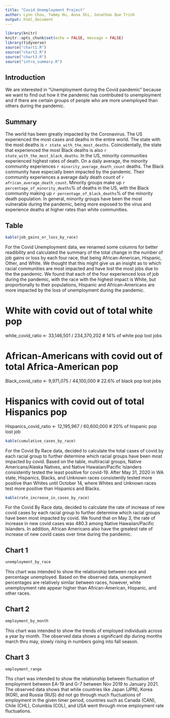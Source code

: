 ```yaml
---
title: "Covid Unemployment Project"
author: Lynn Chou, Tammy Hu, Anna Shi, Jonathan Que Trinh
output: html_document
---
```


```r
library(knitr)
knitr::opts_chunk$set(echo = FALSE, message = FALSE)
library(tidyverse)
source("chart1.R")
source("chart2.R")
source("chart3.R")
source("intro_summary.R")
```



## Introduction
We are interested in “Unemployment during the Covid pandemic” because we want
to find out how it the pandemic has contributed to unemployment and if there
are certain groups of people who are more unemployed than others during the
pandemic.



## Summary
The world has been greatly impacted by the Coronavirus. The US experienced the
most cases and deaths in the entire world. The state with the most deaths is
`r state_with_the_most_deaths`. Coincidentally, the state that experienced the
most Black deaths is also `r state_with_the_most_black_deaths`. In the US, minority
communities experienced highest rates of death. On a daily average, the minority
community experiences `r minority_average_death_count` deaths. The Black community
have especially been impacted by the pandemic. Their community experiences a average daily
death count of `r african_average_death_count`. Minority groups make up
`r percentage_of_minority_deaths`% of deaths in the US, with the Black community making up
`r percentage_of_black_deaths`% of the minority death population. In general, minority groups
have been the most vulnerable during the pandemic, being more exposed to the virus and experience
deaths at higher rates than white communities.



## Table

```r
kable(job_gains_or_loss_by_race)
```

For the Covid Unemployment data, we renamed some columns for better
readibility and calculated the summary of the total change in the number of
job gains or loss by each four race, that being African-American, Hispanic,
Other, and White. We thought that this might give us an insight as to
which racial communities are most impacted and have lost the most jobs due to
the the pandemic.
We found that each of the four experienced loss of job during the
pandemic, with the race with the highest impact is White, but proportionally
to their populations, Hispanic and African-Americans are more impacted by the
loss of unemployment during the pandemic.

# White with covid out of total white pop
white_covid_ratio <- 33,146,501 / 234,370,202 # 14% of white pop lost jobs

# African-Americans with covid out of total Africa-American pop
Black_covid_ratio <- 9,971,075 / 44,100,000 # 22.6% of black pop lost jobs

# Hispanics with covid out of total Hispanics pop
Hispanics_covid_ratio <- 12,195,967 / 60,600,000 # 20% of hispanic pop lost job


```r
kable(cumulative_cases_by_race)
```

For the Covid By Race data, decided to calculate the total cases of covid
by each racial group to further determine which racial groups have been
most impacted by covid. Based on the table, multiracial groups,
Native Americans/Alaska Natives, and Native Hawaiian/Pacific Islanders
consistently tested the least positive for covid-19. After May 31, 2020 in
WA state, Hispanics, Blacks, and Unknown races consistently tested more
positive than Whites until October 14, where Whites and Unknown races
test more positive than Hispanics and Blacks.


```r
kable(rate_increase_in_cases_by_race)
```


For the Covid By Race data, decided to calculate the rate of increase of new
covid cases by each racial group to further determine which racial groups
have been most impacted by covid. We found that on May 3, the rate
of increase in new covid cases was 480.3 among Native Hawaiian/Pacific
Islanders. In addition, African Americans also have the greatest rate of 
increase of new covid cases over time during the pandemic.



## Chart 1
```r
unemployment_by_race
```
This chart was intended to show the relationship between race and percentage unemployed. Based on the observed data, unemployment percentages are relatively similar between races, however, white unemployment rate appear higher than African-American, Hispanic, and other races.


## Chart 2
```r
employment_by_month
```
This chart was intended to show the trends of employed individuals across a year by month. The observed data shows a significant dip during months march thru may, slowly rising in numbers going into fall season. 

## Chart 3
```r
employment_range
```
Ths chart was intended to show the relationship between fluctuation of employment between EA-19 and G-7 between Nov 2019 to January 2021. The observed data shows that while countries like Japan (JPN), Korea (KOR), and Russia (RUS) did not go through much fluctuations of employment in the given timer period, countries such as Canada (CAN), Chile (CHL), Columbia (COL), and USA went through mroe employment rate fluctuations. 
